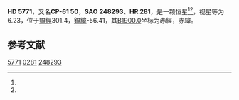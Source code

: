 {{Starbox begin
| name = HD 5771
}}
{{Starbox observe
| epoch = [[J2000.0|J2000.0]]
| constell = {{星座名待查}}<ref name=SIMBAD>{{cite web
 | url=http://simbad.u-strasbg.fr/simbad/sim-id?Ident=HR+281
 | title =Pulsating variable Star
 | publisher=Centre de Données astronomiques de Strasbourg
 | work=SIMBAD
 | accessdate=2012-07-13}}</ref><ref name=DATA>{{cite web
 | url=http://vizier.u-strasbg.fr/viz-bin/VizieR-5?-out.add=.&-source=5050&-corr=PK=HR&-out.max=9999&HR=281
 | title=VizieR Detailed Page
 | accessdate=2012-07-13
 | archive-date=2016-03-05
 | archive-url=https://web.archive.org/web/20160305001829/http://vizier.u-strasbg.fr/viz-bin/VizieR-5?-out.add=.&-source=5050&-corr=PK=HR&-out.max=9999&HR=281
 | dead-url=no
 }}</ref>
| 星官 = 
| ra = {{RA|0|58|22.4}}<ref name=SIMBAD /><ref name=DATA />
| dec = {{DEC|-60|41|47}}<ref name=SIMBAD /><ref name=DATA />
| appmag_v = 6.23<ref name=SIMBAD /><ref name=DATA />
}}
{{Starbox character
| class = Am<ref name=SIMBAD /><ref name=DATA />
| b-v = 0.1<ref name=SIMBAD /><ref name=DATA />
| u-b = 0.13<ref name=SIMBAD /><ref name=DATA />
| r-i = <ref name=SIMBAD /><ref name=DATA />
| variable = 
}}
{{Starbox astrometry
| radial_v = 0.13
| prop_mo_ra = 7
| parallax = 
| p_error = 
}}
{{Starbox catalog
| names =CP-61 50，[[SAO星表|SAO]] 248293，[[HD星表|HD]] 5771，[[HR星表|HR]] 281}}
{{Starbox reference |Simbad=HR+281}}
{{Starbox end}}

'''HD 5771'''，又名'''CP-61 50'''，'''SAO 248293'''、'''HR 281'''，是一颗恒星<ref name=SIMBAD /><ref name=DATA />，视星等为6.23，位于[[銀道座標系|銀經]]301.4，[[銀道座標系|銀緯]]-56.41，其[[B1900.0|B1900.0]]坐标为赤經{{RA|0|54|12.8}}，赤緯{{DEC|-61|-56.41|13}}。

== 参考文献 ==
{{reflist}}

{{star-stub}}

[[Category:HD和HDE天體|5771]]
[[Category:HR天體|0281]]
[[Category:SAO天體|248293]]